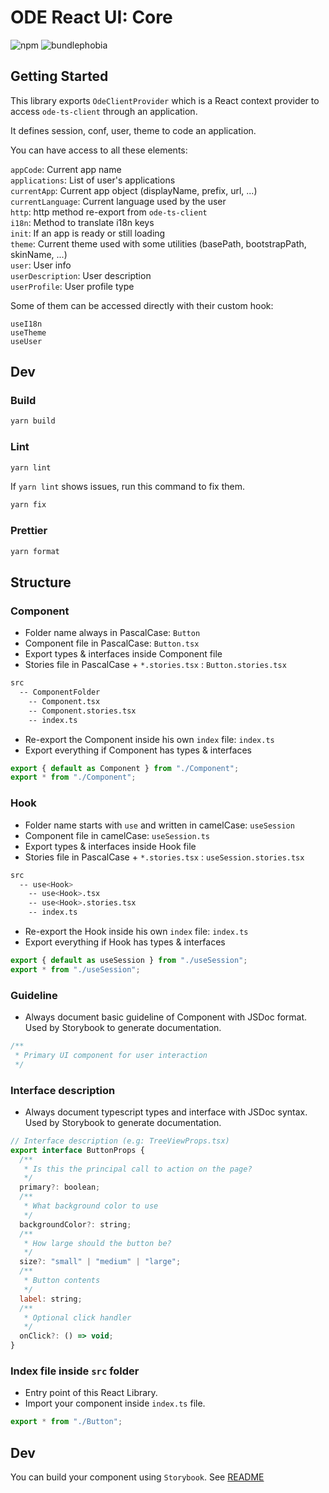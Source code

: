 
<Meta title="Introduction/Packages/Core" />

# ODE React UI: Core

![npm](https://img.shields.io/npm/v/@ode-react-ui/core?style=flat-square)
![bundlephobia](https://img.shields.io/bundlephobia/min/@ode-react-ui/core?style=flat-square)

## Getting Started

This library exports `OdeClientProvider` which is a React context provider to access `ode-ts-client` through an application.

It defines session, conf, user, theme to code an application.

You can have access to all these elements:

`appCode`: Current app name <br />
`applications`: List of user's applications <br />
`currentApp`: Current app object (displayName, prefix, url, ...) <br />
`currentLanguage`: Current language used by the user <br />
`http`: http method re-export from `ode-ts-client` <br />
`i18n`: Method to translate i18n keys <br />
`init`: If an app is ready or still loading <br />
`theme`: Current theme used with some utilities (basePath, bootstrapPath, skinName, ...) <br />
`user`: User info <br />
`userDescription`: User description <br />
`userProfile`: User profile type <br />

Some of them can be accessed directly with their custom hook:

`useI18n` <br />
`useTheme` <br />
`useUser`

## Dev

### Build

```bash
yarn build
```

### Lint

```bash
yarn lint
```

If `yarn lint` shows issues, run this command to fix them.

```bash
yarn fix
```

### Prettier

```bash
yarn format
```

## Structure

### Component

- Folder name always in PascalCase: `Button`
- Component file in PascalCase: `Button.tsx`
- Export types & interfaces inside Component file
- Stories file in PascalCase + `*.stories.tsx` : `Button.stories.tsx`

```bash
src
  -- ComponentFolder
    -- Component.tsx
    -- Component.stories.tsx
    -- index.ts
```

- Re-export the Component inside his own `index` file: `index.ts`
- Export everything if Component has types & interfaces

```jsx
export { default as Component } from "./Component";
export * from "./Component";
```

### Hook

- Folder name starts with `use` and written in camelCase: `useSession`
- Component file in camelCase: `useSession.ts`
- Export types & interfaces inside Hook file
- Stories file in PascalCase + `*.stories.tsx` : `useSession.stories.tsx`

```bash
src
  -- use<Hook>
    -- use<Hook>.tsx
    -- use<Hook>.stories.tsx
    -- index.ts
```

- Re-export the Hook inside his own `index` file: `index.ts`
- Export everything if Hook has types & interfaces

```jsx
export { default as useSession } from "./useSession";
export * from "./useSession";
```

### Guideline

- Always document basic guideline of Component with JSDoc format. Used by Storybook to generate documentation.

```jsx
/**
 * Primary UI component for user interaction
 */
```

### Interface description

- Always document typescript types and interface with JSDoc syntax. Used by Storybook to generate documentation.

```jsx
// Interface description (e.g: TreeViewProps.tsx)
export interface ButtonProps {
  /**
   * Is this the principal call to action on the page?
   */
  primary?: boolean;
  /**
   * What background color to use
   */
  backgroundColor?: string;
  /**
   * How large should the button be?
   */
  size?: "small" | "medium" | "large";
  /**
   * Button contents
   */
  label: string;
  /**
   * Optional click handler
   */
  onClick?: () => void;
}
```

### Index file inside `src` folder

- Entry point of this React Library.
- Import your component inside `index.ts` file.

```jsx
export * from "./Button";
```

## Dev

You can build your component using `Storybook`. See [README](../../docs/README.md)
